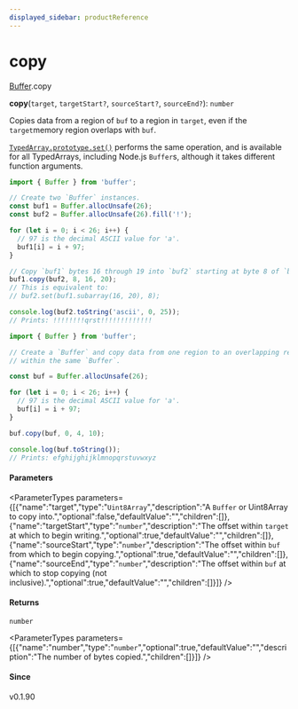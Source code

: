 ```yaml
---
displayed_sidebar: productReference
---
```



# copy

[Buffer](../../interfaces/Buffer.mdx).copy

**copy**(`target`, `targetStart?`, `sourceStart?`, `sourceEnd?`): `number`

Copies data from a region of `buf` to a region in `target`, even if the `target`memory region overlaps with `buf`.

[`TypedArray.prototype.set()`](https://developer.mozilla.org/en-US/docs/Web/JavaScript/Reference/Global_Objects/TypedArray/set) performs the same operation, and is available
for all TypedArrays, including Node.js `Buffer`s, although it takes
different function arguments.

```js
import { Buffer } from 'buffer';

// Create two `Buffer` instances.
const buf1 = Buffer.allocUnsafe(26);
const buf2 = Buffer.allocUnsafe(26).fill('!');

for (let i = 0; i < 26; i++) {
  // 97 is the decimal ASCII value for 'a'.
  buf1[i] = i + 97;
}

// Copy `buf1` bytes 16 through 19 into `buf2` starting at byte 8 of `buf2`.
buf1.copy(buf2, 8, 16, 20);
// This is equivalent to:
// buf2.set(buf1.subarray(16, 20), 8);

console.log(buf2.toString('ascii', 0, 25));
// Prints: !!!!!!!!qrst!!!!!!!!!!!!!
```

```js
import { Buffer } from 'buffer';

// Create a `Buffer` and copy data from one region to an overlapping region
// within the same `Buffer`.

const buf = Buffer.allocUnsafe(26);

for (let i = 0; i < 26; i++) {
  // 97 is the decimal ASCII value for 'a'.
  buf[i] = i + 97;
}

buf.copy(buf, 0, 4, 10);

console.log(buf.toString());
// Prints: efghijghijklmnopqrstuvwxyz
```

#### Parameters

<ParameterTypes parameters={[{"name":"target","type":"`Uint8Array`","description":"A `Buffer` or Uint8Array to copy into.","optional":false,"defaultValue":"","children":[]},{"name":"targetStart","type":"`number`","description":"The offset within `target` at which to begin writing.","optional":true,"defaultValue":"","children":[]},{"name":"sourceStart","type":"`number`","description":"The offset within `buf` from which to begin copying.","optional":true,"defaultValue":"","children":[]},{"name":"sourceEnd","type":"`number`","description":"The offset within `buf` at which to stop copying (not inclusive).","optional":true,"defaultValue":"","children":[]}]} />

#### Returns

`number`

<ParameterTypes parameters={[{"name":"number","type":"`number`","optional":true,"defaultValue":"","description":"The number of bytes copied.","children":[]}]} />

#### Since

v0.1.90
